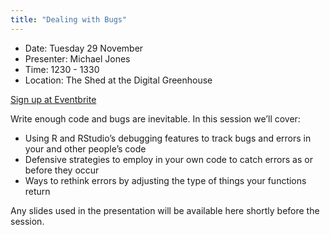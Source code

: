 ```yaml
---
title: "Dealing with Bugs"
---
```


- Date: Tuesday 29 November 
- Presenter: Michael Jones
- Time: 1230 - 1330
- Location: The Shed at the Digital Greenhouse

[Sign up at Eventbrite](https://www.eventbrite.com/e/debugging-in-r-tickets-468735720157)

Write enough code and bugs are inevitable. 
In this session we'll cover:

- Using R and RStudio's debugging features to track bugs and errors in your and other people's code
- Defensive strategies to employ in your own code to catch errors as or before they occur
- Ways to rethink errors by adjusting the type of things your functions return

Any slides used in the presentation will be available here shortly before the session.